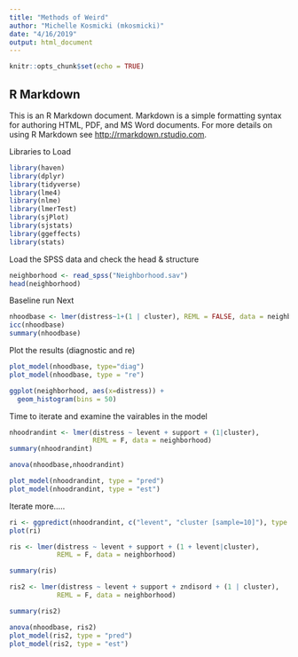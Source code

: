```yaml
---
title: "Methods of Weird"
author: "Michelle Kosmicki (mkosmicki)"
date: "4/16/2019"
output: html_document
---
```


```r
knitr::opts_chunk$set(echo = TRUE)
```

## R Markdown

This is an R Markdown document. Markdown is a simple formatting syntax for authoring HTML, PDF, and MS Word documents. For more details on using R Markdown see <http://rmarkdown.rstudio.com>.

Libraries to Load
```r
library(haven)
library(dplyr)
library(tidyverse)
library(lme4)
library(nlme)
library(lmerTest)
library(sjPlot)
library(sjstats)
library(ggeffects)
library(stats)
```

Load the SPSS data and check the head & structure

```r
neighborhood <- read_spss("Neighborhood.sav")
head(neighborhood)
```

Baseline run Next

```r
nhoodbase <- lmer(distress~1+(1 | cluster), REML = FALSE, data = neighborhood)
icc(nhoodbase)
summary(nhoodbase)
```

Plot the results (diagnostic and re)

```r
plot_model(nhoodbase, type="diag")
plot_model(nhoodbase, type = "re")

ggplot(neighborhood, aes(x=distress)) +
  geom_histogram(bins = 50)
```

Time to iterate and examine the vairables in the model

```r
nhoodrandint <- lmer(distress ~ levent + support + (1|cluster),
                     REML = F, data = neighborhood)
summary(nhoodrandint)

anova(nhoodbase,nhoodrandint)

plot_model(nhoodrandint, type = "pred")
plot_model(nhoodrandint, type = "est")
```

Iterate more.....

```r
ri <- ggpredict(nhoodrandint, c("levent", "cluster [sample=10]"), type = "re")
plot(ri)

ris <- lmer(distress ~ levent + support + (1 + levent|cluster),
            REML = F, data = neighborhood)

summary(ris)

ris2 <- lmer(distress ~ levent + support + zndisord + (1 | cluster),
            REML = F, data = neighborhood)

summary(ris2)

anova(nhoodbase, ris2)
plot_model(ris2, type = "pred")
plot_model(ris2, type = "est")


```

